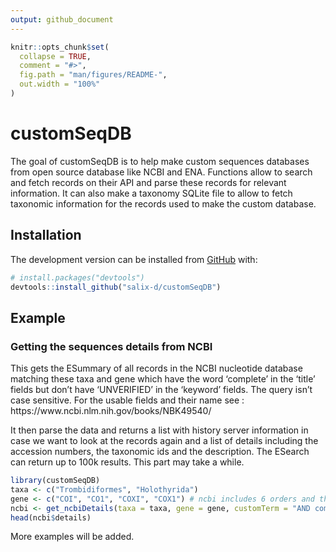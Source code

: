 ```yaml
---
output: github_document
---
```


<!-- README.md is generated from README.Rmd. Please edit that file -->

```r
knitr::opts_chunk$set(
  collapse = TRUE,
  comment = "#>",
  fig.path = "man/figures/README-",
  out.width = "100%"
)
```

# customSeqDB

<!-- badges: start -->
<!-- badges: end -->

The goal of customSeqDB is to help make custom sequences databases from open source database like NCBI and ENA. Functions allow to search and fetch records on their API and parse these records for relevant information. It can also make a taxonomy SQLite file to allow to fetch taxonomic information for the records used to make the custom database.

## Installation

The development version can be installed from [GitHub](https://github.com/) with:

``` r
# install.packages("devtools")
devtools::install_github("salix-d/customSeqDB")
```
## Example

### Getting the sequences details from NCBI
This gets the ESummary of all records in the NCBI nucleotide database matching these taxa and gene which have the word 'complete' in the 'title' fields but don't have 'UNVERIFIED' in the 'keyword' fields. The query isn't case sensitive. For the usable fields and their name see : https://www.ncbi.nlm.nih.gov/books/NBK49540/

It then parse the data and returns a list with history server information in case we want to look at the records again and a list of details including the accession numbers, the taxonomic ids and the description. The ESearch can return up to 100k results. This part may take a while.

```r
library(customSeqDB)
taxa <- c("Trombidiformes", "Holothyrida")
gene <- c("COI", "CO1", "COXI", "COX1") # ncbi includes 6 orders and the COI gene can be written 4 ways
ncbi <- get_ncbiDetails(taxa = taxa, gene = gene, customTerm = "AND complete [TITL] NOT unverfified[KYWD]")
head(ncbi$details)
```

More examples will be added.
